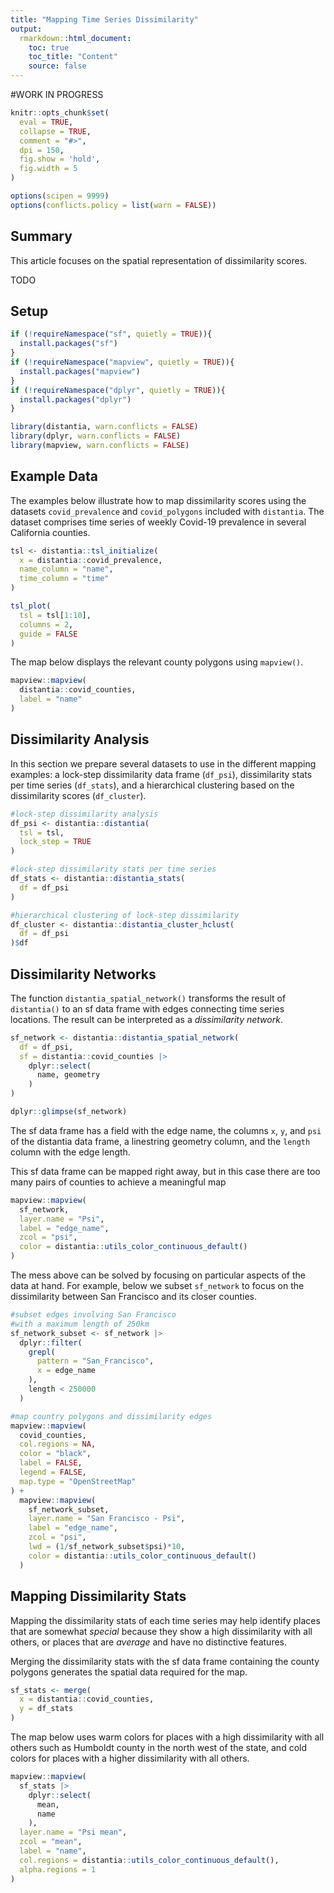 ```yaml
---
title: "Mapping Time Series Dissimilarity"
output: 
  rmarkdown::html_document:
    toc: true
    toc_title: "Content"
    source: false
---
```


#WORK IN PROGRESS

```r
knitr::opts_chunk$set(
  eval = TRUE,
  collapse = TRUE,
  comment = "#>",
  dpi = 150,
  fig.show = 'hold',
  fig.width = 5
)

options(scipen = 9999)
options(conflicts.policy = list(warn = FALSE))
```

## Summary

This article focuses on the spatial representation of dissimilarity scores.

TODO

## Setup

```r
if (!requireNamespace("sf", quietly = TRUE)){
  install.packages("sf")
}
if (!requireNamespace("mapview", quietly = TRUE)){
  install.packages("mapview")
}
if (!requireNamespace("dplyr", quietly = TRUE)){
  install.packages("dplyr")
}
```

```r
library(distantia, warn.conflicts = FALSE)
library(dplyr, warn.conflicts = FALSE)
library(mapview, warn.conflicts = FALSE)
```


## Example Data

The examples below illustrate how to map dissimilarity scores using the datasets `covid_prevalence` and `covid_polygons` included with `distantia`. The dataset comprises time series of weekly Covid-19 prevalence in several California counties.

```r
tsl <- distantia::tsl_initialize(
  x = distantia::covid_prevalence,
  name_column = "name",
  time_column = "time"
)

tsl_plot(
  tsl = tsl[1:10],
  columns = 2,
  guide = FALSE
)
```
The map below displays the relevant county polygons using `mapview()`.

```r
mapview::mapview(
  distantia::covid_counties,
  label = "name"
)
```


## Dissimilarity Analysis

In this section we prepare several datasets to use in the different mapping examples: a lock-step dissimilarity data frame (`df_psi`), dissimilarity stats per time series (`df_stats`), and a hierarchical clustering based on the dissimilarity scores (`df_cluster`).

```r
#lock-step dissimilarity analysis
df_psi <- distantia::distantia(
  tsl = tsl,
  lock_step = TRUE
)

#lock-step dissimilarity stats per time series
df_stats <- distantia::distantia_stats(
  df = df_psi
)

#hierarchical clustering of lock-step dissimilarity
df_cluster <- distantia::distantia_cluster_hclust(
  df = df_psi
)$df
```

## Dissimilarity Networks

The function `distantia_spatial_network()` transforms the result of `distantia()` to an sf data frame with edges connecting time series locations. The result can be interpreted as a *dissimilarity network*. 

```r
sf_network <- distantia::distantia_spatial_network(
  df = df_psi,
  sf = distantia::covid_counties |> 
    dplyr::select(
      name, geometry
    )
)

dplyr::glimpse(sf_network)
```
The sf data frame has a field with the edge name, the columns `x`, `y`, and `psi` of the distantia data frame, a linestring geometry column, and the `length` column with the edge length.

This sf data frame can be mapped right away, but in this case there are too many pairs of counties to achieve a meaningful map

```r
mapview::mapview(
  sf_network,
  layer.name = "Psi",
  label = "edge_name",
  zcol = "psi",
  color = distantia::utils_color_continuous_default()
)
```
The mess above can be solved by focusing on particular aspects of the data at hand. For example, below we subset `sf_network` to focus on the dissimilarity between San Francisco and its closer counties.

```r
#subset edges involving San Francisco
#with a maximum length of 250km
sf_network_subset <- sf_network |> 
  dplyr::filter(
    grepl(
      pattern = "San_Francisco",
      x = edge_name
    ),
    length < 250000
  )

#map country polygons and dissimilarity edges
mapview::mapview(
  covid_counties,
  col.regions = NA,
  color = "black",
  label = FALSE,
  legend = FALSE,
  map.type = "OpenStreetMap"
) +
  mapview::mapview(
    sf_network_subset,
    layer.name = "San Francisco - Psi",
    label = "edge_name",
    zcol = "psi",
    lwd = (1/sf_network_subset$psi)*10,
    color = distantia::utils_color_continuous_default()
  )
```


## Mapping Dissimilarity Stats

Mapping the dissimilarity stats of each time series may help identify places that are somewhat *special* because they show a high dissimilarity with all others, or places that are *average* and have no distinctive features.

Merging the dissimilarity stats with the sf data frame containing the county polygons generates the spatial data required for the map.

```r
sf_stats <- merge(
  x = distantia::covid_counties,
  y = df_stats
)
```

The map below uses warm colors for places with a high dissimilarity with all others such as Humboldt county in the north west of the state, and cold colors for places with a higher dissimilarity with all others. 

```r
mapview::mapview(
  sf_stats |> 
    dplyr::select(
      mean,
      name
    ),
  layer.name = "Psi mean",
  zcol = "mean",
  label = "name",
  col.regions = distantia::utils_color_continuous_default(),
  alpha.regions = 1
)
```

